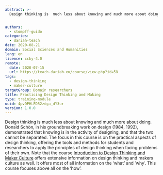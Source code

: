 ```yaml
---
abstract: >-
  Design thinking is  much less about knowing and much more about doing: it is learning what is needed by creating it. This course is designed to help students and professionals to apply the principles of design thinking in developing their own projects.


authors:
  - stompff-guido
categories:
  - dariah-teach
date: 2020-08-21
domain: Social Sciences and Humanities
lang: en
licence: ccby-4.0
remote:
  date: 2020-07-15
  url: https://teach.dariah.eu/course/view.php?id=58
tags:
  - design-thinking
  - maker-culture
targetGroup: Domain researchers
title: Practicing Design Thinking and Making
type: training-module
uuid: 4pvDPHLFD52zdga_dY3ur
version: 1.0.0
---
```


Design thinking is much less about knowing and much more about doing. Donald Schön, in his groundbreaking work on design (1984, 1992), demonstrated that knowing is in the activity of designing, and that the two cannot be separated. The focus in this course is on the practical aspects of design thinking, offering the tools and methods for students and researchers to apply the principles of design thinking when facing problems of their own. Note that the course [Introduction to Design Thinking and Maker Culture](/resource/introduction-to-design-thinking-and-maker-culture) offers extensive information on design thinking and makers culture as well. It offers most of all information on the ‘what’ and ‘why’. This course focuses above all on the ‘how’.

<CTA
  title="Interested in learning more?"
  subtitle="Practicing Design Thinking and Making"
  url="https://teach.dariah.eu/course/view.php?id=58"
/>
